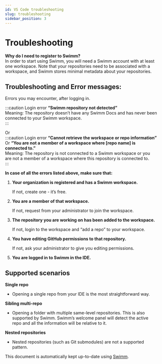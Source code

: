 ```yaml
---
id: VS Code troubleshooting
slug: troubleshooting
sidebar_position: 3
---
```



# Troubleshooting

**Why do I need to register to Swimm?**<br/>
In order to start using Swimm, you will need a Swimm account with at least one workspace. Note that your repositories need to be associated with a workspace, and Swimm stores minimal metadata about your repositories.

## Troubleshooting and Error messages:

Errors you may encounter, after logging in.<br/>

:::caution
Login error **“Swimm repository not detected”**<br/>
Meaning: The repository doesn’t have any Swimm Docs and has never been connected to your Swimm workspace.<br/>
:::

Or<br/>
:::caution
Login error **“Cannot retrieve the workspace or repo information”**<br/>
Or **“You are not a member of a workspace where \[repo name\] is connected to.”**<br/>
Meaning: The repository is not connected to a Swimm workspace or you are not a member of a workspace where this repository is connected to.<br/>
:::

**In case of all the errors listed above, make sure that:**

1.  **Your organization is registered and has a Swimm workspace.**

    If not, create one - it’s free.

2.  **You are a member of that workspace.**

    If not, request from your administrator to join the workspace.

3.  **The repository you are working on has been added to the workspace.**

    If not, login to the workspace and “add a repo” to your workspace.

4.  **You have editing GitHub permissions to that repository.**

    If not, ask your administrator to give you editing permissions.

5.  **You are logged in to Swimm in the IDE.**

## Supported scenarios

**Single repo**

- Opening a single repo from your IDE is the most straightforward way.

**Sibling multi-repo**

- Opening a folder with multiple same-level repositories. This is also supported by Swimm. Swimm’s welcome panel will detect the active repo and all the information will be relative to it.

**Nested repositories**

- Nested repositories (such as Git submodules) are not a supported pattern.

This document is automatically kept up-to-date using [Swimm](https://swimm.io).
